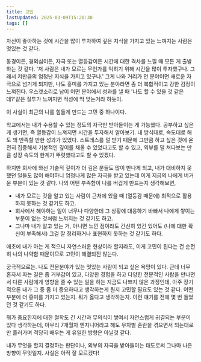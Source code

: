 ```yaml
---
title: 고민
lastUpdated: 2025-03-09T15:20:30
tags: []
---
```


자신이 좋아하는 것에 시간을 많이 투자하여 깊은 지식을 가지고 있는 느껴지는 사람은 멋있는 것 같다. 

동경이든, 경외심이든, 자극 또는 열등감이든 시간에 대한 격차를 느낄 때 모든 게 출발하는 것 같다. '저 사람은 내가 모르는 무언가를 익히기 위해 시간을 많이 투자했구나. 그래서 저만큼의 엄청난 지식을 가지고 있구나.' 그게 나와 거리가 먼 분야이면 새로운 자극으로 넘기게 되지만, 나도 흥미를 가지고 있는 분야라면 좀 더 복합적이고 강한 감정이 느껴진다. 우스갯소리로 남이 어떤 분야에서 성과를 낼 때 '나도 할 수 있을 것 같은데?'같은 질투가 느껴지면 적성에 딱 맞는거라 하듯이. 

이 사실이 최근의 나를 힘들게 만드는 고민 중 하나이다. 

학교에서는 내가 수용할 수 있는 정도의 자극만 받아들이는 게 가능했다. 공부하고 싶은 게 생기면, 즉 열등감이 느껴지면 시간을 투자해서 알아보기. 내 방식대로, 속도대로 해도 꽤 만족할 만한 성과가 있었다. 스트레스를 덜 받기 때문에 그만큼 하고 싶은 것에 온전히 집중해서 기본적인 깊이를 채울 수 있었다고도 할 수 있고, 외부를 덜 쳐다보는 만큼 성장 속도의 한계가 뚜렷했다고도 할 수 있겠다.

하지만 회사에 와선 기술적 깊이가 더 깊은 분들도 많이 만나게 되고, 내가 대비하지 못했던 일들도 많이 해야하니 엄청나게 많은 자극을 받고 있는데 이게 지금의 나에게 버거운 부분이 있는 것 같다. 나의 어떤 부족함이 나를 버겁게 만드는지 생각해보면, 
- 내가 모르는 것을 알고 있는 사람이 근처에 있을 때 (열등감 때문에) 최적으로 활용하지 못하는 것 같기도 하고. 
- 회사에서 해야하는 일이 너무나 다양한데 그 상황에 대응하기 바빠서 나에게 쌓이는 부분이 없는 것처럼 느껴지는 것 같기도 하고. 
- 그나마 내가 알고 있는 거, 아니면 느낀 점이라도 간신히 있긴 있어도 (나에 대한 확신이 부족해서) 그걸 잘 정리하거나 표현하지 못하는 것 같기도 하다. 

애초에 내가 아는 게 적으니 자연스러운 현상이라 할지라도, 이게 고민이 된다는 건 순전히 나의 나약함 때문이므로 고민이 해결되진 않는다.

궁극적으로는. 나도 전문분야가 있는 멋있는 사람이 되고 싶은 욕망이 있다. 근데 너무 혼자서 파는 길은 좀 거부감이 있고, 다양한 경험을 하고 다양한 전문적인 사람을 만나면서 다른 사람에게 영향을 줄 수 있는 일을 하는 지금도 나쁘지 않은 과정인데, 아주 장기적으론 내가 그 중 좀 더 중요하다고 생각하는게 뭔지 고민할 필요도 있는 것 같다. 어떤 부분에 더 흥미를 가지고 있는지. 뭐가 옳다고 생각하는지. 이런 얘기를 전에 몇 번 들었던 것 같기도 하다.

뭐가 중요한지에 대한 철학도 긴 시간과 무의식이 쌓여서 자연스럽게 귀결되는 부분이 있다 생각하는데,
아무리 7개월차 엔지니어라고 해도 무차별 혼란을 겪으면서 되는대로만 흘러가며 적당히 배우는 게 유일한 방향은 아닐것 같다.

내가 무엇을 할지 결정하는 판단이나, 외부의 자극을 받아들이는 태도로써 그나마 나은 방향이 무엇일지.
사실은 아직 잘 모르겠다!


